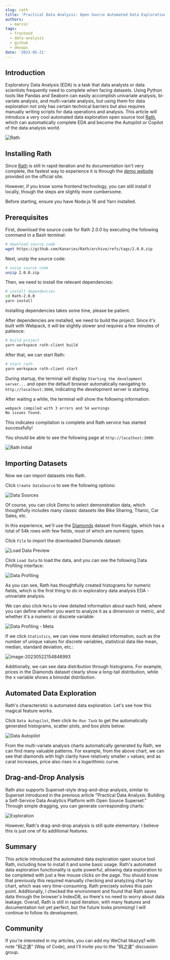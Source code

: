 ```yaml
---
slug: rath
title: 'Practical Data Analysis: Open Source Automated Data Exploration Tool Rath'
authors:
  - marvin
tags:
  - frontend
  - data-analysis
  - github
  - devops
date: '2023-05-21'
---
```

## Introduction

Exploratory Data Analysis (EDA) is a task that data analysts or data scientists frequently need to complete when facing datasets. Using Python tools like Pandas and Seaborn can easily accomplish univariate analysis, bi-variate analysis, and multi-variate analysis, but using them for data exploration not only has certain technical barriers but also requires manually writing scripts for data operations and analysis. This article will introduce a very cool automated data exploration open source tool [Rath](https://github.com/Kanaries/Rath), which can automatically complete EDA and become the Autopilot or Copilot of the data analysis world.

![Rath](https://codao.crawlab.cn/images/2023-05-22-065551.png)

## Installing Rath

Since [Rath](https://kanaries.net/) is still in rapid iteration and its documentation isn't very complete, the fastest way to experience it is through the [demo website](https://rath.kanaries.net/) provided on the official site.

However, if you know some frontend technology, you can still install it locally, though the steps are slightly more cumbersome.

Before starting, ensure you have Node.js 16 and Yarn installed.

<!--truncate-->

## Prerequisites

First, download the source code for Rath 2.0.0 by executing the following command in a Bash terminal:

```bash
# download source code
wget https://github.com/Kanaries/Rath/archive/refs/tags/2.0.0.zip
```

Next, unzip the source code:

```bash
# unzip source code
unzip 2.0.0.zip
```

Then, we need to install the relevant dependencies:

```bash
# install dependencies
cd Rath-2.0.0
yarn install
```

Installing dependencies takes some time, please be patient.

After dependencies are installed, we need to build the project. Since it's built with Webpack, it will be slightly slower and requires a few minutes of patience:

```bash
# build project
yarn workspace rath-client build
```

After that, we can start Rath:

```bash
# start rath
yarn workspace rath-client start
```

During startup, the terminal will display `Starting the development server...` and open the default browser automatically navigating to `http://localhost:3000`, indicating the development server is starting.

After waiting a while, the terminal will show the following information:

```bash
webpack compiled with 3 errors and 54 warnings
No issues found.
```

This indicates compilation is complete and Rath service has started successfully!

You should be able to see the following page at `http://localhost:3000`:

![Rath Initial](https://codao.crawlab.cn/images/2023-05-22-073231.png)

## Importing Datasets

Now we can import datasets into Rath.

Click `Create DataSource` to see the following options:

![Data Sources](https://codao.crawlab.cn/images/2023-05-22-073414.png)

Of course, you can click Demo to select demonstration data, which thoughtfully includes many classic datasets like Bike Sharing, Titanic, Car Sales, etc.

In this experience, we'll use the [Diamonds](https://www.kaggle.com/datasets/shivam2503/diamonds?resource=download) dataset from Kaggle, which has a total of 54k rows with few fields, most of which are numeric types.

Click `File` to import the downloaded Diamonds dataset:

![Load Data Preview](https://codao.crawlab.cn/images/2023-05-22-074256.png)

Click `Load Data` to load the data, and you can see the following Data Profiling interface:

![Data Profiling](https://codao.crawlab.cn/images/2023-05-22-074432.png)

As you can see, Rath has thoughtfully created histograms for numeric fields, which is the first thing to do in exploratory data analysis EDA - univariate analysis.

We can also click `Meta` to view detailed information about each field, where you can define whether you want to analyze it as a dimension or metric, and whether it's a numeric or discrete variable:

![Data Profiling - Meta](https://codao.crawlab.cn/images/2023-05-22-074634.png)

If we click `Statistics`, we can view more detailed information, such as the number of unique values for discrete variables, statistical data like mean, median, standard deviation, etc.:

![image-20230522154846993](https://codao.crawlab.cn/images/2023-05-22-074847.png)

Additionally, we can see data distribution through histograms. For example, prices in the Diamonds dataset clearly show a long-tail distribution, while the x variable shows a bimodal distribution.

## Automated Data Exploration

Rath's characteristic is automated data exploration. Let's see how this magical feature works.

Click `Data Autopilot`, then click `Re-Run Task` to get the automatically generated histograms, scatter plots, and box plots below:

![Data Autopilot](https://codao.crawlab.cn/images/2023-05-22-075422.png)

From the multi-variate analysis charts automatically generated by Rath, we can find many valuable patterns. For example, from the above chart, we can see that diamonds with high clarity have relatively smaller `x` values; and as carat increases, price also rises in a logarithmic curve.

## Drag-and-Drop Analysis

Rath also supports Superset-style drag-and-drop analysis, similar to Superset introduced in the previous article "Practical Data Analysis: Building a Self-Service Data Analytics Platform with Open Source Superset." Through simple dragging, you can generate corresponding charts:

![Exploration](https://codao.crawlab.cn/images/2023-05-22-080349.png)

However, Rath's drag-and-drop analysis is still quite elementary. I believe this is just one of its additional features.

## Summary

This article introduced the automated data exploration open source tool Rath, including how to install it and some basic usage. Rath's automated data exploration functionality is quite powerful, allowing data exploration to be completed with just a few mouse clicks on the page. You should know that previously this required manually checking and analyzing chart by chart, which was very time-consuming. Rath precisely solves this pain point. Additionally, I checked the environment and found that Rath saves data through the browser's IndexDB, so there's no need to worry about data leakage. Overall, Rath is still in rapid iteration, with many features and documentation not yet perfect, but the future looks promising! I will continue to follow its development.

## Community

If you're interested in my articles, you can add my WeChat tikazyq1 with note "码之道" (Way of Code), and I'll invite you to the "码之道" discussion group.
